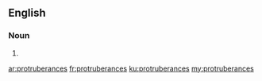 ==English==

===Noun===
{{head|en}}

# {{plural of|protruberance}}

[[ar:protruberances]]
[[fr:protruberances]]
[[ku:protruberances]]
[[my:protruberances]]